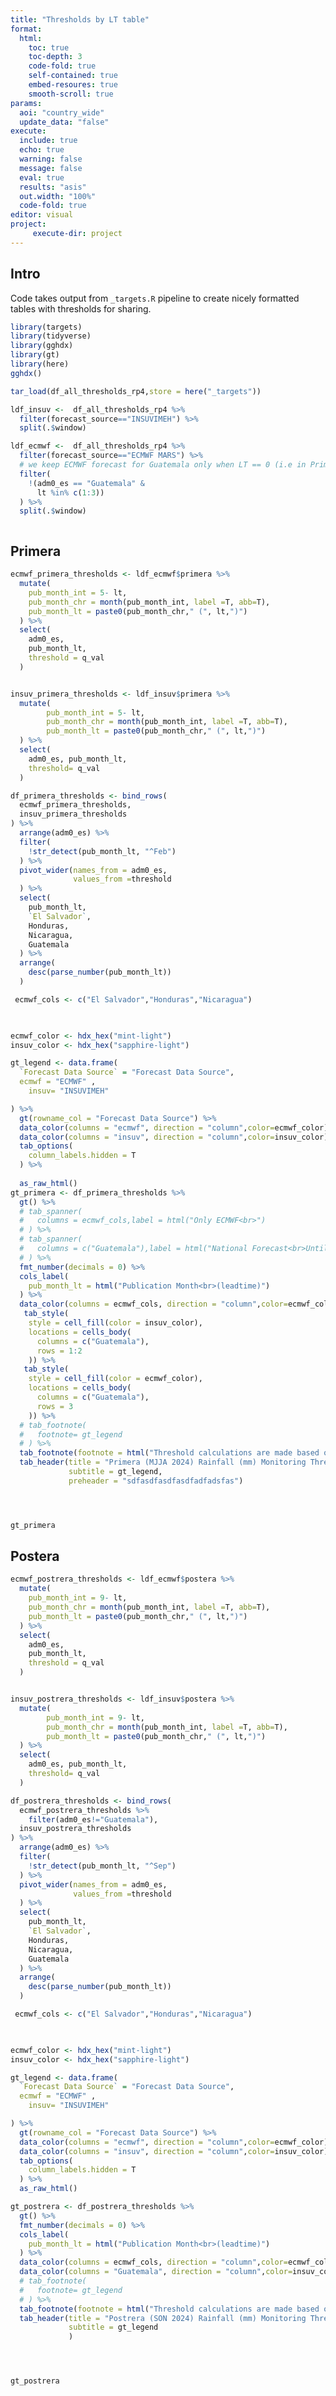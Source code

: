 ```yaml
---
title: "Thresholds by LT table"
format:
  html:
    toc: true
    toc-depth: 3
    code-fold: true
    self-contained: true
    embed-resoures: true
    smooth-scroll: true
params:
  aoi: "country_wide"
  update_data: "false"
execute:
  include: true
  echo: true
  warning: false
  message: false
  eval: true
  results: "asis"
  out.width: "100%"
  code-fold: true
editor: visual
project:
     execute-dir: project
---
```


## Intro

Code takes output from `_targets.R` pipeline to create nicely formatted tables with thresholds for sharing.

```r
library(targets)
library(tidyverse)
library(gghdx)
library(gt)
library(here)
gghdx()

tar_load(df_all_thresholds_rp4,store = here("_targets"))

ldf_insuv <-  df_all_thresholds_rp4 %>% 
  filter(forecast_source=="INSUVIMEH") %>% 
  split(.$window)

ldf_ecmwf <-  df_all_thresholds_rp4 %>% 
  filter(forecast_source=="ECMWF MARS") %>% 
  # we keep ECMWF forecast for Guatemala only when LT == 0 (i.e in Primera)
  filter(
    !(adm0_es == "Guatemala" & 
      lt %in% c(1:3))
  ) %>% 
  split(.$window)



```


## Primera
```r
ecmwf_primera_thresholds <- ldf_ecmwf$primera %>% 
  mutate(
    pub_month_int = 5- lt,
    pub_month_chr = month(pub_month_int, label =T, abb=T),
    pub_month_lt = paste0(pub_month_chr," (", lt,")")
  ) %>% 
  select(
    adm0_es, 
    pub_month_lt,
    threshold = q_val
  )


insuv_primera_thresholds <- ldf_insuv$primera %>% 
  mutate(
        pub_month_int = 5- lt,
        pub_month_chr = month(pub_month_int, label =T, abb=T),
        pub_month_lt = paste0(pub_month_chr," (", lt,")")
  ) %>% 
  select(
    adm0_es, pub_month_lt, 
    threshold= q_val
  )

df_primera_thresholds <- bind_rows(
  ecmwf_primera_thresholds,
  insuv_primera_thresholds
) %>% 
  arrange(adm0_es) %>% 
  filter(
    !str_detect(pub_month_lt, "^Feb")
  ) %>% 
  pivot_wider(names_from = adm0_es,
              values_from =threshold
  ) %>% 
  select(
    pub_month_lt, 
    `El Salvador`,
    Honduras,
    Nicaragua,
    Guatemala
  ) %>% 
  arrange(
    desc(parse_number(pub_month_lt))
  )

 ecmwf_cols <- c("El Salvador","Honduras","Nicaragua")
 


ecmwf_color <- hdx_hex("mint-light")
insuv_color <- hdx_hex("sapphire-light")

gt_legend <- data.frame(
  `Forecast Data Source` = "Forecast Data Source",
  ecmwf = "ECMWF" ,
    insuv= "INSUVIMEH"

) %>% 
  gt(rowname_col = "Forecast Data Source") %>%  
  data_color(columns = "ecmwf", direction = "column",color=ecmwf_color) %>% 
  data_color(columns = "insuv", direction = "column",color=insuv_color) %>% 
  tab_options(
    column_labels.hidden = T
  ) %>% 
  
  as_raw_html()
gt_primera <- df_primera_thresholds %>% 
  gt() %>% 
  # tab_spanner(
  #   columns = ecmwf_cols,label = html("Only ECMWF<br>")
  # ) %>% 
  # tab_spanner(
  #   columns = c("Guatemala"),label = html("National Forecast<br>Until May")
  # ) %>% 
  fmt_number(decimals = 0) %>% 
  cols_label(
    pub_month_lt = html("Publication Month<br>(leadtime)")
  ) %>% 
  data_color(columns = ecmwf_cols, direction = "column",color=ecmwf_color) %>% 
   tab_style(
    style = cell_fill(color = insuv_color),
    locations = cells_body(
      columns = c("Guatemala"), 
      rows = 1:2
    )) %>% 
   tab_style(
    style = cell_fill(color = ecmwf_color),
    locations = cells_body(
      columns = c("Guatemala"), 
      rows = 3
    )) %>% 
  # tab_footnote(
  #   footnote= gt_legend
  # ) %>% 
  tab_footnote(footnote = html("Threshold calculations are made based on analysis of historical forecast data (1981-2022) to approximate a 1 in 4 year return period drought levels for rainfall over the entire season. Thresholds are calculated per country, leadtime, and forecast data source to minimize potential biases. Where possible national forecasts were used for this analysis and monitoring. Where no national forecasts were readily available, ECMWF seasonal forecasts/historical forecasts were used. <br><br><b> Note:</b> The national forecast provided by INSUVIMEH in Guatemala does not provide a forecast estimate for the month of publication, therefore for the final month of primera monitoring we use ECMWF data for all 4 countries")) %>% 
  tab_header(title = "Primera (MJJA 2024) Rainfall (mm) Monitoring Thresholds",
             subtitle = gt_legend,
             preheader = "sdfasdfasdfasdfadfadsfas")




gt_primera
```

## Postera
```r
ecmwf_postrera_thresholds <- ldf_ecmwf$postera %>% 
  mutate(
    pub_month_int = 9- lt,
    pub_month_chr = month(pub_month_int, label =T, abb=T),
    pub_month_lt = paste0(pub_month_chr," (", lt,")")
  ) %>% 
  select(
    adm0_es, 
    pub_month_lt,
    threshold = q_val
  )


insuv_postrera_thresholds <- ldf_insuv$postera %>% 
  mutate(
        pub_month_int = 9- lt,
        pub_month_chr = month(pub_month_int, label =T, abb=T),
        pub_month_lt = paste0(pub_month_chr," (", lt,")")
  ) %>% 
  select(
    adm0_es, pub_month_lt, 
    threshold= q_val
  )

df_postrera_thresholds <- bind_rows(
  ecmwf_postrera_thresholds %>% 
    filter(adm0_es!="Guatemala"),
  insuv_postrera_thresholds
) %>% 
  arrange(adm0_es) %>% 
  filter(
    !str_detect(pub_month_lt, "^Sep")
  ) %>% 
  pivot_wider(names_from = adm0_es,
              values_from =threshold
  ) %>% 
  select(
    pub_month_lt, 
    `El Salvador`,
    Honduras,
    Nicaragua,
    Guatemala
  ) %>% 
  arrange(
    desc(parse_number(pub_month_lt))
  )

 ecmwf_cols <- c("El Salvador","Honduras","Nicaragua")
 


ecmwf_color <- hdx_hex("mint-light")
insuv_color <- hdx_hex("sapphire-light")

gt_legend <- data.frame(
  `Forecast Data Source` = "Forecast Data Source",
  ecmwf = "ECMWF" ,
    insuv= "INSUVIMEH"

) %>% 
  gt(rowname_col = "Forecast Data Source") %>%  
  data_color(columns = "ecmwf", direction = "column",color=ecmwf_color) %>% 
  data_color(columns = "insuv", direction = "column",color=insuv_color) %>% 
  tab_options(
    column_labels.hidden = T
  ) %>% 
  as_raw_html()

gt_postrera <- df_postrera_thresholds %>% 
  gt() %>% 
  fmt_number(decimals = 0) %>% 
  cols_label(
    pub_month_lt = html("Publication Month<br>(leadtime)")
  ) %>% 
  data_color(columns = ecmwf_cols, direction = "column",color=ecmwf_color) %>% 
  data_color(columns = "Guatemala", direction = "column",color=insuv_color) %>% 
  # tab_footnote(
  #   footnote= gt_legend
  # ) %>% 
  tab_footnote(footnote = html("Threshold calculations are made based on analysis of historical forecast data (1981-2022) to approximate a 1 in 4 year return period drought levels for rainfall over the entire season. Thresholds are calculated per country, leadtime, and forecast data source to minimize potential biases. Where possible national forecasts were used for this analysis and monitoring. Where no national forecasts were readily available, ECMWF seasonal forecasts/historical forecasts were used.")) %>% 
  tab_header(title = "Postrera (SON 2024) Rainfall (mm) Monitoring Thresholds",
             subtitle = gt_legend
             )




gt_postrera
```



